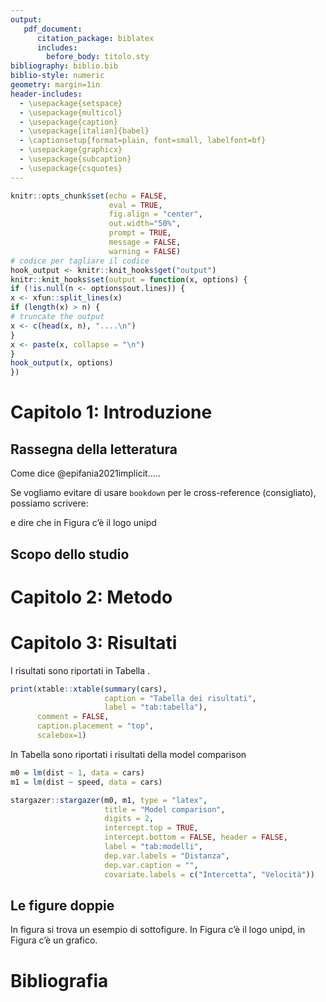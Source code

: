 ```yaml
---
output: 
   pdf_document:
      citation_package: biblatex
      includes:
        before_body: titolo.sty
bibliography: biblio.bib
biblio-style: numeric
geometry: margin=1in
header-includes:
  - \usepackage{setspace} 
  - \usepackage{multicol}
  - \usepackage{caption}
  - \usepackage[italian]{babel}
  - \captionsetup{format=plain, font=small, labelfont=bf}
  - \usepackage{graphicx} 
  - \usepackage{subcaption}
  - \usepackage{csquotes}
---
```



\doublespacing

```r
knitr::opts_chunk$set(echo = FALSE, 
                      eval = TRUE, 
                      fig.align = "center", 
                      out.width="50%", 
                      prompt = TRUE,
                      message = FALSE, 
                      warning = FALSE)
# codice per tagliare il codice
hook_output <- knitr::knit_hooks$get("output")
knitr::knit_hooks$set(output = function(x, options) {
if (!is.null(n <- options$out.lines)) {
x <- xfun::split_lines(x)
if (length(x) > n) {
# truncate the output
x <- c(head(x, n), "....\n")
} 
x <- paste(x, collapse = "\n")
} 
hook_output(x, options)
})
```

# Capitolo 1: Introduzione

## Rassegna della letteratura

Come dice @epifania2021implicit.....

Se vogliamo evitare di usare `bookdown` per le cross-reference (consigliato), possiamo scrivere: 

\begin{figure}
\centering
\caption{Il logo unipd.}
\label{fig:logo}
```r
knitr::include_graphics("unipd.png")
```
\end{figure}

e dire che in Figura \ref{fig:logo} c'è il logo unipd

## Scopo dello studio

# Capitolo 2: Metodo

# Capitolo 3: Risultati

I risultati sono riportati in Tabella \ref{tab:tabella}.

```r
print(xtable::xtable(summary(cars), 
                     caption = "Tabella dei risultati", 
                     label = "tab:tabella"), 
      comment = FALSE, 
      caption.placement = "top", 
      scalebox=1)
```



In Tabella \ref{tab:modelli} sono riportati i risultati della model comparison

```r
m0 = lm(dist ~ 1, data = cars)
m1 = lm(dist ~ speed, data = cars)

stargazer::stargazer(m0, m1, type = "latex", 
                     title = "Model comparison", 
                     digits = 2, 
                     intercept.top = TRUE,
                     intercept.bottom = FALSE, header = FALSE, 
                     label = "tab:modelli", 
                     dep.var.labels = "Distanza", 
                     dep.var.caption = "", 
                     covariate.labels = c("Intercetta", "Velocità"))
```


## Le figure doppie

In figura \ref{fig:doppia} si trova un esempio di sottofigure. In Figura \ref{sub:unipd1} c'è il logo unipd, in Figura \ref{sub:grafico} c'è un grafico.

\begin{figure}
\centering
\begin{subfigure}{0.3\textwidth}
```r
knitr::include_graphics("unipd.png")
```
\caption{Di nuovo unipd.}
\label{sub:unipd1}
\end{subfigure}
\begin{subfigure}{0.3\textwidth}
```r
plot(cars)
``` 
\caption{Un grafico.}
\label{sub:grafico}
\end{subfigure}
\caption{Una figura doppia}
\label{fig:doppia}
\end{figure}


\clearpage

# Bibliografia





